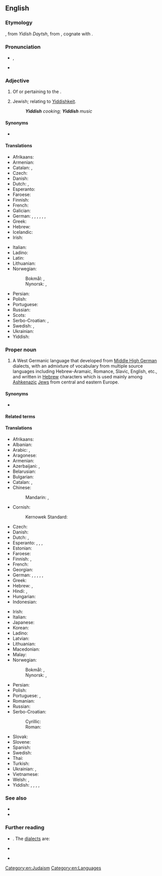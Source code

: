 {{also|yiddish|yíddish}}
==English==
{{wikipedia}}
{{interwiktionary|code=yi}}

===Etymology===
{{etyl|yi|en}} {{m|yi|ייִדיש|sc=Hebr}}, from ''Yidish Daytsh'', from {{etyl|gmh|en}} {{m|gmh|jüdisch diutsch||[[Jewish]] [[German]]}}, cognate with {{cog|de|jüdisch||Jewish}}.

===Pronunciation===
* {{enPR|yĭd'ĭsh}}, {{IPA|en|/ˈjɪd.ɪʃ/}}
* {{audio|en|En-Yiddish.oga|Audio (U.S.A.)}}

===Adjective===
{{en-adj}}

# Of or pertaining to the {{w|Yiddish language}}.
# {{lb|en|informal}} Jewish; relating to [[Yiddishkeit]].
#: '''''Yiddish''' cooking; '''Yiddish''' music''

====Synonyms====
* {{sense|Jewish}} {{l|en|Jewish}}

====Translations====
{{trans-top|of or pertaining to the Yiddish language}}
* Afrikaans: {{t+|af|Jiddisj}}
* Armenian: {{t+|hy|իդիշ}}
* Catalan: {{t+|ca|ídix}}, {{t+|ca|jiddisch}}
* Czech: {{t|cs|Jidiš|n}}
* Danish: {{t|da|jiddisch}}
* Dutch: {{t+|nl|Jiddisch}}, {{t+|nl|Jiddisj}}
* Esperanto: {{t|eo|jida}}
* Faroese: {{t|fo|jiddiskur}}
* Finnish: {{t|fi|jiddišinkielinen}}
* French: {{t+|fr|yiddish}}
* Galician: {{t+|gl|yiddish}}
* German: {{t+|de|jiddisch}}, {{t|de|judendeutsch}}, {{t+|de|judenteutsch}}, {{t|de|jüdischdeutsch}}, {{t|de|jüdisch-deutsch}}, {{t|de|jüdischteutsch}}, {{t|de|jüdisch-teutsch}}
* Greek: {{t+|el|γίντις}}
* Hebrew: {{t|he|אִידִישָׁאִי|tr=idishai}}
* Icelandic: {{t+|is|jiddíska}}
* Irish: {{t|ga|Giúdaise}}
{{trans-mid}}
* Italian: {{t+|it|yiddish}}
* Ladino: {{t|lad|idish}}
* Latin: {{t|la|Judaeo-Germanicus}}
* Lithuanian: {{t+|lt|Jidiš}}
* Norwegian:
*: Bokmål: {{t+|nb|jiddisch}}, {{t+|nb|jiddisk}}
*: Nynorsk: {{t|nn|jiddisch}}, {{t|nn|jiddisk}}
* Persian: {{t|fa|ییدیش|tr=yidiš|sc=fa-Arab}}
* Polish: {{t+|pl|jidysz}}
* Portuguese: {{t+|pt|iídiche}}
* Russian: {{t+|ru|и́диш}}
* Scots: {{t|sco|Yiddish}}
* Serbo-Croatian: {{t+|sh|jidiš}}, {{t|sh|јидиш|m}}
* Swedish: {{t+|sv|jiddisk}}, {{t|sv|jiddisch-}}
* Ukrainian: {{t+|uk|ї́диш}}
* Yiddish: {{t+|yi|ייִדיש|sc=Hebr}}
{{trans-bottom}}

{{trans-see|Jewish}}

===Proper noun===
{{en-proper noun}}

# A West Germanic language that developed from [[Middle High German]] dialects, with an admixture of vocabulary from multiple source languages including Hebrew-Aramaic, Romance, Slavic, English, etc., and written in [[Hebrew]] characters which is used mainly among [[Ashkenazi]]c [[Jew]]s from central and eastern Europe.

====Synonyms====
* {{l|en|Jewish}}

====Related terms====
{{rel4|en
|Yid
|Yiddishise
|Yiddishist
|Yiddishism
|Yiddishize
|Yiddishkeit
|Yinglish
}}

====Translations====
{{trans-top|language}}
* Afrikaans: {{t+|af|Jiddisj}}
* Albanian: {{t|sq|jidisht}}
* Arabic: {{t|ar|يِدِيشِيَّة|f}}, {{t|ar|إِيدِيش|m}}
* Aragonese: {{t|an|yídix|m}}
* Armenian: {{t+|hy|իդիշ}}
* Azerbaijani: {{t|az|idiş dili}}, {{t|az|idiş}}
* Belarusian: {{t+|be|і́дыш|m}}
* Bulgarian: {{t|bg|и́диш|m}}
* Catalan: {{t+|ca|ídix|m}}, {{t+|ca|jiddisch|m}}
* Chinese:
*: Mandarin: {{t+|cmn|意第緒語|sc=Hani}}, {{t+|cmn|意第绪语|tr=yìdìxùyǔ|sc=Hani}}
* Cornish:
*: Kernowek Standard: {{t|kw|Yêdhowek}}
* Czech: {{t+|cs|jidiš|m}}
* Danish: {{t|da|jiddisch|n}}
* Dutch: {{t+|nl|Jiddisch|n}}, {{t+|nl|Jiddisj|n}}
* Esperanto: {{t|eo|Jido}}, {{t|eo|jida lingvo}}, {{t|eo|jida}}, {{t|eo|Jidiŝo}}
* Estonian: {{t|et|jidiši}}
* Faroese: {{t|fo|jiddiskt|n}}
* Finnish: {{t+|fi|jiddiš}}, {{t+|fi|juutalaissaksa}} {{qualifier|dated}}
* French: {{t+|fr|yiddish|m}}
* Georgian: {{t|ka|იდიში|sc=Geor}}
* German: {{t+|de|Jiddisch|n}}, {{t|de|Jidisch|n}}, {{t+|de|Jüdischdeutsch|n}} {{q|dated}}, {{t+|de|Jüdisch-Deutsch|n}} {{q|obsolete}}, {{t+|de|Judendeutsch|n}} {{q|dated}}, {{t+|de|Judenteutsch|n}} {{q|obsolete}}
* Greek: {{t+|el|γίντις|n-p}}
* Hebrew: {{t+|he|יִידִישׁ|tr=yidish}}, {{t+|he|אידיש|tr=idish}}
* Hindi: {{t+|hi|यहूदी}}, {{t+|hi|यिडिश}}
* Hungarian: {{t+|hu|jiddis}}
* Indonesian: {{t|id|bahasa Yiddi}}
{{trans-mid}}
* Irish: {{t|ga|Giúdais|f}}
* Italian: {{t+|it|yiddish|m}}
* Japanese: {{t+|ja|イディッシュ語|tr=Idisshu-go}}
* Korean: {{t+|ko|^이디시어}}
* Ladino: {{t|lad|idish}}
* Latvian: {{t|lv|jidišs|m}}
* Lithuanian: {{t+|lt|jidiš}}
* Macedonian: {{t|mk|ји́диш|m|sc=Cyrl}}
* Malay: {{t|ms|bahasa Yiddish}}
* Norwegian:
*: Bokmål: {{t+|nb|jiddisch|m}}, {{t+|nb|jiddisk|m}}
*: Nynorsk: {{t|nn|jiddisch|m}}, {{t|nn|jiddisk|m}}
* Persian: {{t|fa|ییدیش|tr=yidiš}}
* Polish: {{t+|pl|jidysz}}
* Portuguese: {{t+|pt|iídiche|m}}, {{t|pt|ídiche|m}}
* Romanian: {{t+|ro|idiș|n}}
* Russian: {{t+|ru|и́диш|m}}
* Serbo-Croatian:
*: Cyrillic: {{t|sh|јидиш|m|sc=Cyrl}}
*: Roman: {{t+|sh|jidiš|m}}
* Slovak: {{t|sk|jidiš|m}}
* Slovene: {{t|sl|jidiš|m}}
* Spanish: {{t+|es|yidis|m}}
* Swedish: {{t+|sv|jiddisch|c}}
* Thai: {{t|th|ภาษายิดดิช|tr=paasăa yítdìt}}
* Turkish: {{t+|tr|Yidiş}}
* Ukrainian: {{t+|uk|ї́диш|m}}, {{t+|uk|і́диш|m}}
* Vietnamese: {{t+|vi|tiếng Yiddish}}
* Welsh: {{t|cy|Iddew-Almaeneg|m|f}}, {{t|cy|Iddeweg|m|f}}
* Yiddish: {{t+|yi|ייִדיש|n}}, {{t|yi|מאַמע־לשון|n|tr=mame-loshn|sc=Hebr}}, {{t|yi|זשאַרגאָן|m|sc=Hebr}} {{q|pejorative}}, {{t|yi|טײַטש|n|sc=Hebr}} {{q|dated}}, {{t|yi|ייִדיש־טײַטש|n|sc=Hebr}} {{q|dated}}
{{trans-bottom}}

===See also===
* {{langcat|yi}}
* {{l|yi|ייִד|t=Jew|g=m}}

===Further reading===
* {{ISO 639|3code=yid|1code=yi}}. The [[dialect]]s are:
{{top2}}
* {{ethnologue|lang=Eastern Yiddish|code=ydd}}
{{mid2}}
* {{ethnologue|lang=Western Yiddish|code=yih}}
{{bottom}}

[[Category:en:Judaism]]
[[Category:en:Languages]]